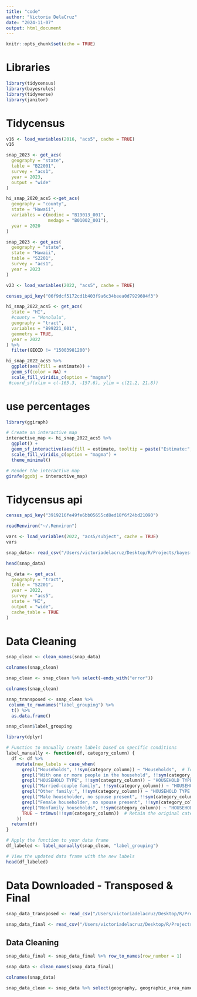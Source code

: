 ```yaml
---
title: "code"
author: "Victoria DelaCruz"
date: "2024-11-07"
output: html_document
---
```


```r
knitr::opts_chunk$set(echo = TRUE)
```
 
# Libraries
```r
library(tidycensus)
library(bayesrules)
library(tidyverse)
library(janitor)
```

# Tidycensus
```r
v16 <- load_variables(2016, "acs5", cache = TRUE)
v16
```

```r
snap_2023 <- get_acs(
  geography = "state", 
  table = "B22001", 
  survey = "acs1",
  year = 2023,
  output = "wide"
)
```

```r
hi_snap_2020_acs5 <-get_acs(
  geography = "county",
  state = "Hawaii",
  variables = c(medinc = "B19013_001",
                medage = "B01002_001"),
  year = 2020
)
```

```r
snap_2023 <- get_acs(
  geography = "state",
  state = "Hawaii",
  table = "S2201", 
  survey = "acs1",
  year = 2023
)
```

```r
v23 <- load_variables(2022, "acs5", cache = TRUE)
```

```r
census_api_key("06f9dcf5172cd1b403f9a6c34beea0d7929604f3")
```


```r
hi_snap_2022_acs5 <- get_acs(
  state = "HI",
  #county = "Honolulu",
  geography = "tract",
  variables = "B99221_001",
  geometry = TRUE,
  year = 2022
) %>% 
  filter(GEOID != "15003981200")
```

```r
hi_snap_2022_acs5 %>%
  ggplot(aes(fill = estimate)) + 
  geom_sf(color = NA) + 
  scale_fill_viridis_c(option = "magma")
 #coord_sf(xlim = c(-165.3, -157.6), ylim = c(21.2, 21.8))

```

# use percentages

```r
library(ggiraph)

# Create an interactive map
interactive_map <- hi_snap_2022_acs5 %>%
  ggplot() +
  geom_sf_interactive(aes(fill = estimate, tooltip = paste("Estimate:", estimate)), color = NA) +
  scale_fill_viridis_c(option = "magma") +
  theme_minimal()

# Render the interactive map
girafe(ggobj = interactive_map)


```


# Tidycensus api
```r
census_api_key("3919216fe49fe6bb05655cd8ed18f6f24bd21090")

readRenviron("~/.Renviron")
```

```r
vars <- load_variables(2022, "acs5/subject", cache = TRUE)
vars
```
```r
snap_data<- read_csv("/Users/victoriadelacruz/Desktop/R/Projects/bayes-snap/data/snapdata_2022.csv")
```

```r
head(snap_data)
```

```r
hi_data <- get_acs(
  geography = "tract",
  table = "S2201",
  year = 2022,
  survey = "acs5",
  state = "HI", 
  output = "wide",
  cache_table = TRUE
)
```


# Data Cleaning
```r
snap_clean <- clean_names(snap_data)
```

```r
colnames(snap_clean)
```
```r
snap_clean <- snap_clean %>% select(-ends_with("error"))
```

```r
colnames(snap_clean)
```

```r
snap_transposed <- snap_clean %>% 
 column_to_rownames("label_grouping") %>% 
  t() %>% 
  as.data.frame()
```
```r
snap_clean$label_grouping
```

```r
library(dplyr)

# Function to manually create labels based on specific conditions
label_manually <- function(df, category_column) {
  df <- df %>%
    mutate(new_labels = case_when(
      grepl("Households", !!sym(category_column)) ~ "Households",  # Top level
      grepl("With one or more people in the household", !!sym(category_column)) ~ "Households - With one or more people in the household",
      grepl("HOUSEHOLD TYPE", !!sym(category_column)) ~ "HOUSEHOLD TYPE",
      grepl("Married-couple family", !!sym(category_column)) ~ "HOUSEHOLD TYPE - Married-couple family",
      grepl("Other family:", !!sym(category_column)) ~ "HOUSEHOLD TYPE - Other family:",
      grepl("Male householder, no spouse present", !!sym(category_column)) ~ "HOUSEHOLD TYPE - Other family: - Male householder, no spouse present",
      grepl("Female householder, no spouse present", !!sym(category_column)) ~ "HOUSEHOLD TYPE - Other family: - Female householder, no spouse present",
      grepl("Nonfamily households", !!sym(category_column)) ~ "HOUSEHOLD TYPE - Nonfamily households",
      TRUE ~ trimws(!!sym(category_column))  # Retain the original category if no match
    ))
  return(df)
}

# Apply the function to your data frame
df_labeled <- label_manually(snap_clean, "label_grouping")

# View the updated data frame with the new labels
head(df_labeled)

```

# Data Downloaded - Transposed & Final
```r
snap_data_transposed <- read_csv("/Users/victoriadelacruz/Desktop/R/Projects/bayes-snap/data/snsapdata_transposed.csv")
```
```r
snap_data_final <- read_csv("/Users/victoriadelacruz/Desktop/R/Projects/bayes-snap/data/snapdata_final.csv")
```

## Data Cleaning
```r
snap_data_final <- snap_data_final %>% row_to_names(row_number = 1)
```

```r
snap_data <- clean_names(snap_data_final)
```

```r
colnames(snap_data)
```

```r
snap_data_clean <- snap_data %>% select(geography, geographic_area_name, starts_with("estimate_percent"))
```

